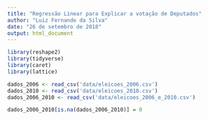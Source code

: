 ```yaml
---
title: "Regressão Linear para Explicar a votação de Deputados"
author: "Luiz Fernando da Silva"
date: "26 de setembro de 2018"
output: html_document
---
```


```r
library(reshape2)
library(tidyverse)
library(caret)
library(lattice)
```


```r
dados_2006 <- read_csv('data/eleicoes_2006.csv')
dados_2010 <- read_csv('data/eleicoes_2010.csv')
dados_2006_2010 <- read_csv('data/eleicoes_2006_e_2010.csv')
```

```r
dados_2006_2010[is.na(dados_2006_2010)] = 0
```

```r

```


